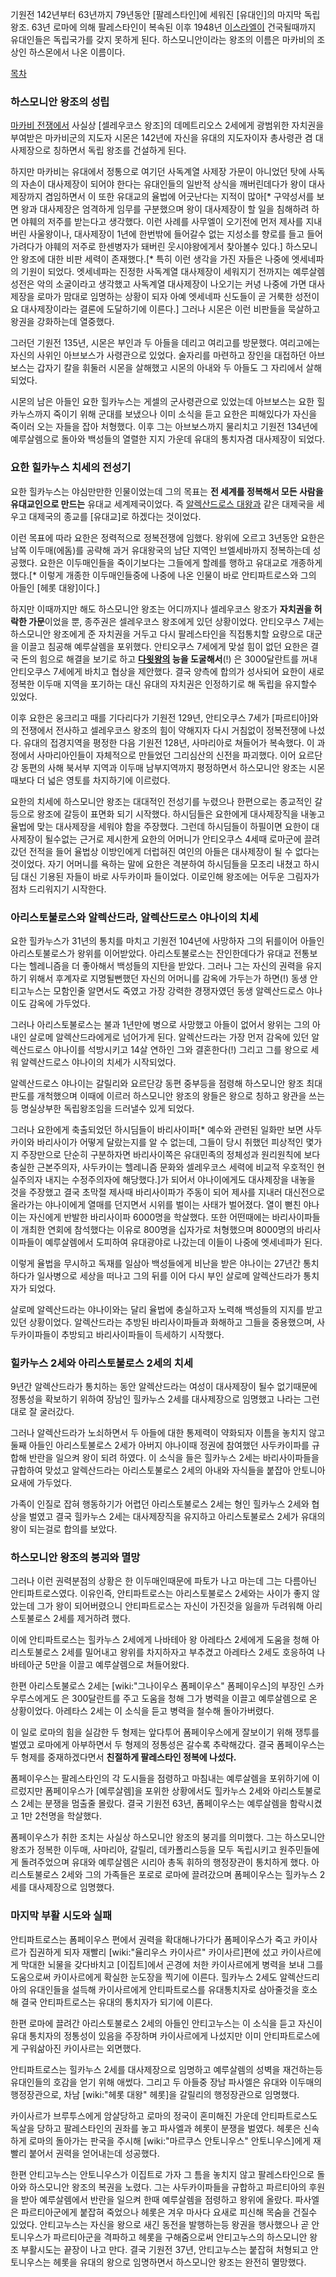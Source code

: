 기원전 142년부터 63년까지 79년동안 [팔레스타인]에 세워진 [유대인]의 마지막 독립왕조. 63년 로마에 의해 팔레스타인이 복속된 이후 1948년 [[이스라엘]]이 건국될때까지 유대인들은 독립국가를 갖지 못하게 된다. 하스모니안이라는 왕조의 이름은 마카비의 조상인 하스몬에서 나온 이름이다.

[[목차]]

=== 하스모니안 왕조의 성립 ===

[[마카비 전쟁]]에서 사실상 [셀레우코스 왕조]의 데메트리오스 2세에게 광범위한 자치권을 부여받은 마카비군의 지도자 시몬은 142년에 자신을 유대의 지도자이자 총사령관 겸 대사제장으로 칭하면서 독립 왕조를 건설하게 된다. 

하지만 마카비는 유대에서 정통으로 여기던 사독계열 사제장 가문이 아니었던 탓에 사독의 자손이 대사제장이 되어야 한다는 유대인들의 일반적 상식을 깨버린데다가 왕이 대사제장까지 겸임하면서 이 또한 유대교의 율법에 어긋난다는 지적이 많아[* 구약성서를 보면 왕과 대사제장은 엄격하게 임무를 구분했으며 왕이 대사제장이 할 일을 침해하려 하면 야훼의 저주를 받는다고 생각했다. 이런 사례를 사무엘이 오기전에 먼저 제사를 지내버린 사울왕이나, 대사제장이 1년에 한번밖에 들어갈수 없는 지성소를 향로를 들고 들어가려다가 야훼의 저주로 한센병자가 돼버린 웃시야왕에게서 찾아볼수 있다.] 하스모니안 왕조에 대한 비판 세력이 존재했다.[* 특히 이런 생각을 가진 자들은 나중에 엣세네파의 기원이 되었다. 엣세네파는 진정한 사독계열 대사제장이 세워지기 전까지는 예루살렘 성전은 악의 소굴이라고 생각했고 사독계열 대사제장이 나오기는 커녕 나중에 가면 대사제장을 로마가 맘대로 임명하는 상황이 되자 아예 엣세네파 신도들이 곧 거룩한 성전이요 대사제장이라는 결론에 도달하기에 이른다.] 그러나 시몬은 이런 비판들을 묵살하고 왕권을 강화하는데 열중했다.

그러던 기원전 135년, 시몬은 부인과 두 아들을 데리고 여리고를 방문했다. 여리고에는 자신의 사위인 아브보스가 사령관으로 있었다. 술자리를 마련하고 장인을 대접하던 아브보스는 갑자기 칼을 휘둘러 시몬을 살해했고 시몬의 아내와 두 아들도 그 자리에서 살해되었다.

시몬의 남은 아들인 요한 힐카누스는 게셀의 군사령관으로 있었는데 아브보스는 요한 힐카누스까지 죽이기 위해 군대를 보냈으나 이미 소식을 듣고 요한은 피해있다가 자신을 죽이러 오는 자들을 잡아 처형했다. 이후 그는 아브보스까지 물리치고 기원전 134년에 예루살렘으로 돌아와 백성들의 열렬한 지지 가운데 유대의 통치자겸 대사제장이 되었다.

=== 요한 힐카누스 치세의 전성기 ===

요한 힐카누스는 야심만만한 인물이었는데 그의 목표는 '''전 세계를 정복해서 모든 사람을 유대교인으로 만드는''' 유대교 세계제국이었다. 즉 [[알렉산드로스 대왕]]과 같은 대제국을 세우고 대제국의 종교를 [유대교]로 하겠다는 것이었다.

이런 목표에 따라 요한은 정력적으로 정복전쟁에 임했다. 왕위에 오르고 3년동안 요한은 남쪽 이두매(에돔)를 공략해 과거 유대왕국의 남단 지역인 브엘세바까지 정복하는데 성공했다. 요한은 이두매인들을 죽이기보다는 그들에게 할례를 행하고 유대교로 개종하게 했다.[* 이렇게 개종한 이두매인들중에 나중에 나온 인물이 바로 안티파트로스와 그의 아들인 [헤롯 대왕]이다.]

하지만 이때까지만 해도 하스모니안 왕조는 어디까지나 셀레우코스 왕조가 '''자치권을 허락한 가문'''이었을 뿐, 종주권은 셀레우코스 왕조에게 있던 상황이었다. 안티오쿠스 7세는 하스모니안 왕조에게 준 자치권을 거두고 다시 팔레스타인을 직접통치할 요량으로 대군을 이끌고 침공해 예루살렘을 포위했다. 안티오쿠스 7세에게 맞설 힘이 없던 요한은 결국 돈의 힘으로 해결을 보기로 하고 '''[[다윗]]왕의 능을 도굴해서'''(!) 은 3000달란트를 꺼내 안티오쿠스 7세에게 바치고 협상을 제안했다. 결국 양측에 합의가 성사되어 요한이 새로 정복한 이두매 지역을 포기하는 대신 유대의 자치권은 인정하기로 해 독립을 유지할수 있었다.

이후 요한은 웅크리고 때를 기다리다가 기원전 129년, 안티오쿠스 7세가 [파르티아]와의 전쟁에서 전사하고 셀레우코스 왕조의 힘이 약해지자 다시 거침없이 정복전쟁에 나섰다. 유대의 접경지역을 평정한 다음 기원전 128년, 사마리아로 쳐들어가 복속했다. 이 과정에서 사마리아인들이 자체적으로 만들었던 그리심산의 신전을 파괴했다. 이어 요르단강 동편의 사해 북서부 지역과 이두매 남부지역까지 평정하면서 하스모니안 왕조는 시몬때보다 더 넓은 영토를 차지하기에 이르렀다.

요한의 치세에 하스모니안 왕조는 대대적인 전성기를 누렸으나 한편으로는 종교적인 갈등으로 왕조에 갈등이 표면화 되기 시작했다. 하시딤들은 요한에게 대사제장직을 내놓고 율법에 맞는 대사제장을 세워야 함을 주장했다. 그런데 하시딤들이 하필이면 요한이 대사제장이 될수없는 근거로 제시한게 요한의 어머니가 안티오쿠스 4세때 로마군에 끌려갔던 전적을 들어 율법상 이방인에게 더럽혀진 여인의 아들은 대사제장이 될 수 없다는 것이었다. 자기 어머니를 욕하는 말에 요한은 격분하여 하시딤들을 모조리 내쳤고 하시딤 대신 기용된 자들이 바로 사두카이파 들이었다. 이로인해 왕조에는 어두운 그림자가 점차 드리워지기 시작한다.

=== 아리스토불로스와 알렉산드라, 알렉산드로스 야나이의 치세 ===

요한 힐카누스가 31년의 통치를 마치고 기원전 104년에 사망하자 그의 뒤를이어 아들인 아리스토불로스가 왕위를 이어받았다. 아리스토불로스는 잔인한데다가 유대교 전통보다는 헬레니즘을 더 좋아해서 백성들의 지탄을 받았다. 그러나 그는 자신의 권력을 유지하기 위해서 후계자로 지명될뻔했던 자신의 어머니를 감옥에 가두는가 하면(!) 동생 안티고누스는 모함인줄 알면서도 죽였고 가장 강력한 경쟁자였던 동생 알렉산드로스 야나이도 감옥에 가두었다.

그러나 아리스토불로스는 불과 1년만에 병으로 사망했고 아들이 없어서 왕위는 그의 아내인 살로메 알렉산드라에게로 넘어가게 된다. 알렉산드라는 가장 먼저 감옥에 있던 알렉산드로스 야나이를 석방시키고 14살 연하인 그와 결혼한다(!) 그리고 그를 왕으로 세워 알렉산드로스 야나이의 치세가 시작되었다.

알렉산드로스 야나이는 갈릴리와 요르단강 동편 중부등을 점령해 하스모니안 왕조 최대판도를 개척했으며 이때에 이르러 하스모니안 왕조의 왕들은 왕으로 칭하고 왕관을 쓰는등 명실상부한 독립왕조임을 드러낼수 있게 되었다.

그러나 요한에게 축출되었던 하시딤들이 바리사이파[* 예수와 관련된 일화만 보면 사두카이와 바리사이가 어떻게 달랐는지를 알 수 없는데, 그들이 당시 취했던 피상적인 몇가지 주장만으로 단순히 구분하자면 바리사이쪽은 유대민족의 정체성과 원리원칙에 보다 충실한 근본주의자, 사두카이는 헬레니즘 문화와 셀레우코스 세력에 비교적 우호적인 현실주의자 내지는 수정주의자에 해당했다.]가 되어서 야나이에게도 대사제장을 내놓을 것을 주장했고 결국 초막절 제사때 바리사이파가 주동이 되어 제사를 지내러 대신전으로 올라가는 야나이에게 열매를 던지면서 시위를 벌이는 사태가 벌어졌다. 열이 뻗친 야나이는 자신에게 반발한 바리사이파 6000명을 학살했다. 또한 어떤때에는 바리사이파들이 개최한 연회에 참석했다는 이유로 800명을 십자가로 처형했으며 8000명의 바리사이파들이 예루살렘에서 도피하여 유대광야로 나갔는데 이들이 나중에 엣세네파가 된다.

이렇게 율법을 무시하고 독재를 일삼아 백성들에게 비난을 받은 야나이는 27년간 통치하다가 일사병으로 세상을 떠나고 그의 뒤를 이어 다시 부인 살로메 알렉산드라가 통치자가 되었다.

살로메 알렉산드라는 야나이와는 달리 율법에 충실하고자 노력해 백성들의 지지를 받고 있던 상황이었다. 알렉산드라는 추방된 바리사이파들과 화해하고 그들을 중용했으며, 사두카이파들이 추방되고 바리사이파들이 득세하기 시작했다.

=== 힐카누스 2세와 아리스토불로스 2세의 치세 ===

9년간 알렉산드라가 통치하는 동안 알렉산드라는 여성이 대사제장이 될수 없기때문에 정통성을 확보하기 위하여 장남인 힐카누스 2세를 대사제장으로 임명했고 나라는 그런대로 잘 굴러갔다.

그러나 알렉산드라가 노쇠하면서 두 아들에 대한 통제력이 약화되자 이틈을 놓치지 않고 둘째 아들인 아리스토불로스 2세가 아버지 야나이때 정권에 참여했던 사두카이파를 규합해 반란을 일으켜 왕이 되려 하였다. 이 소식을 들은 힐카누스 2세는 바리사이파들을 규합하여 맞섰고 알렉산드라는 아리스토불로스 2세의 아내와 자식들을 붙잡아 안토니아 요새에 가두었다.

가족이 인질로 잡혀 행동하기가 어렵던 아리스토불로스 2세는 형인 힐카누스 2세와 협상을 벌였고 결국 힐카누스 2세는 대사제장직을 유지하고 아리스토불로스 2세가 유대의 왕이 되는걸로 합의를 보았다.

=== 하스모니안 왕조의 붕괴와 멸망 ===

그러나 이런 권력분점의 상황은 한 이두매인때문에 파토가 나고 마는데 그는 다름아닌 안티파트로스였다. 이유인즉, 안티파트로스는 아리스토불로스 2세와는 사이가 좋지 않았는데 그가 왕이 되어버렸으니 안티파트로스는 자신이 가진것을 잃을까 두려워해 아리스토불로스 2세를 제거하려 했다.

이에 안티파트로스는 힐카누스 2세에게 나바테아 왕 아레타스 2세에게 도움을 청해 아리스토불로스 2세를 밀어내고 왕위를 차지하자고 부추겼고 아레타스 2세도 호응하여 나바테아군 5만을 이끌고 예루살렘으로 쳐들어왔다.

한편 아리스토불로스 2세는 [wiki:"그나이우스 폼페이우스" 폼페이우스]의 부장인 스카우루스에게도 은 300달란트를 주고 도움을 청해 그가 병력을 이끌고 예루살렘으로 온 상황이었다. 아레타스 2세는 이 소식을 듣고 병력을 철수해 돌아가버렸다.

이 일로 로마의 힘을 실감한 두 형제는 앞다투어 폼페이우스에게 잘보이기 위해 쟁투를 벌였고 로마에게 아부하면서 두 형제의 정통성은 갈수록 추락해갔다. 결국 폼페이우스는 두 형제를 중재하겠다면서 '''친절하게 팔레스타인 정복에 나섰다.'''

폼페이우스는 팔레스타인의 각 도시들을 점령하고 마침내는 예루살렘을 포위하기에 이르렀지만 폼페이우스가 [예루살렘]을 포위한 상황에서도 힐카누스 2세와 아리스토불로스 2세는 분쟁을 멈출줄 몰랐다. 결국 기원전 63년, 폼페이우스는 예루살렘을 함락시켰고 1만 2천명을 학살했다. 

폼페이우스가 취한 조치는 사실상 하스모니안 왕조의 붕괴를 의미했다. 그는 하스모니안 왕조가 정복한 이두매, 사마리아, 갈릴리, 데카폴리스등을 모두 독립시키고 원주민들에게 돌려주었으며 유대와 예루살렘은 시리아 총독 휘하의 행정장관이 통치하게 했다. 아리스토불로스 2세와 그의 가족들은 포로로 로마에 끌려갔으며 폼페이우스는 힐카누스 2세를 대사제장으로 임명했다. 

=== 마지막 부활 시도와 실패 ===

안티파트로스는 폼페이우스 편에서 권력을 확대해나가다가 폼페이우스가 죽고 카이사르가 집권하게 되자 재빨리 [wiki:"율리우스 카이사르" 카이사르]편에 섰고 카이사르에게 막대한 뇌물을 갖다바치고 [이집트]에서 곤경에 처한 카이사르에게 병력을 보내 그를 도움으로써 카이사르에게 확실한 눈도장을 찍기에 이른다. 힐카누스 2세도 알렉산드리아의 유대인들을 설득해 카이사르에게 안티파트로스를 유대통치자로 삼아줄것을 호소해 결국 안티파트로스는 유대의 통치자가 되기에 이른다.

한편 로마에 끌려간 아리스토불로스 2세의 아들인 안티고누스는 이 소식을 듣고 자신이 유대 통치자의 정통성이 있음을 주장하며 카이사르에게 나섰지만 이미 안티파트로스에게 구워삶아진 카이사르는 외면했다.

안티파트로스는 힐카누스 2세를 대사제장으로 임명하고 예루살렘의 성벽을 재건하는등 유대인들의 호감을 얻기 위해 애썼다. 그리고 두 아들중 장남 파사엘은 유대와 이두매의 행정장관으로, 차남 [wiki:"헤롯 대왕" 헤롯]을 갈릴리의 행정장관으로 임명했다.

카이사르가 브루투스에게 암살당하고 로마의 정국이 혼미해진 가운데 안티파트로스도 독살을 당하고 팔레스타인의 권좌를 놓고 파사엘과 헤롯이 분쟁을 벌였다. 헤롯은 신속하게 로마의 돌아가는 판국을 주시해 [wiki:"마르쿠스 안토니우스" 안토니우스]에게 재빨리 붙어서 권력을 얻어내는데 성공했다.

한편 안티고누스는 안토니우스가 이집트로 가자 그 틈을 놓치지 않고 팔레스타인으로 돌아와 하스모니안 왕조의 복권을 노렸다. 그는 사두카이파들을 규합하고 파르티아의 후원을 받아 예루살렘에서 반란을 일으켜 한때 예루살렘을 점령하고 왕위에 올랐다. 파사엘은 파르티아군에게 붙잡혀 죽었으나 헤롯은 겨우 마사다 요새로 피신해 목숨을 건질수 있었다. 안티고누스는 자신을 왕으로 새긴 동전을 발행하는등 왕권을 행사했으나 곧 안토니우스가 파르티아군을 격파하고 헤롯을 구해줌으로써 안티고누스의 하스모니안 왕조 부활시도는 끝장이 나고 만다. 결국 기원전 37년, 안티고누스는 붙잡혀 처형되고 안토니우스는 헤롯을 유대의 왕으로 임명하면서 하스모니안 왕조는 완전히 멸망했다.
